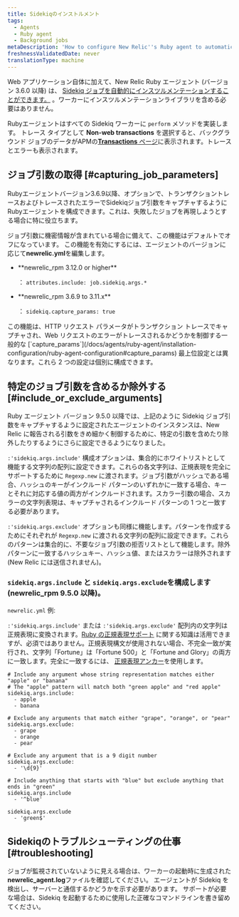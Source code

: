 ```yaml
---
title: Sidekiqのインストルメント
tags:
  - Agents
  - Ruby agent
  - Background jobs
metaDescription: 'How to configure New Relic''s Ruby agent to automatically instrument Sidekiq jobs for background processes, transaction traces, and traced errors.'
freshnessValidatedDate: never
translationType: machine
---
```


Web アプリケーション自体に加えて、New Relic Ruby エージェント (バージョン 3.6.0 以降) は、 [Sidekiq ジョブを自動的にインスツルメンテーションすることができます。](/docs/agents/ruby-agent/background-jobs/monitoring-ruby-background-processes-daemons) 。ワーカーにインスツルメンテーションライブラリを含める必要はありません。

Rubyエージェントはすべての Sidekiq ワーカーに `perform` メソッドを実装します。 トレース タイプとして <DNT>**Non-web transactions**</DNT> を選択すると、バックグラウンド ジョブのデータがAPMの[<DNT>**Transactions**</DNT> ページ](/docs/apm/applications-menu/features/monitoring-background-processes#ui)に表示されます。トレースとエラーも表示されます。

## ジョブ引数の取得 [#capturing_job_parameters]

Rubyエージェントバージョン3.6.9以降、オプションで、トランザクショントレースおよびトレースされたエラーでSidekiqジョブ引数をキャプチャするようにRubyエージェントを構成できます。これは、失敗したジョブを再現しようとする場合に特に役立ちます。

ジョブ引数に機密情報が含まれている場合に備えて、この機能はデフォルトでオフになっています。 この機能を有効にするには、エージェントのバージョンに応じて<DNT>**newrelic.yml**</DNT>を編集します。

* <DNT>
    **newrelic_rpm 3.12.0 or higher**
  </DNT>

  ： `attributes.include: job.sidekiq.args.*`

* <DNT>
    **newrelic_rpm 3.6.9 to 3.11.x**
  </DNT>

  ： `sidekiq.capture_params: true`

<Callout variant="tip">
  この機能は、HTTP リクエスト パラメータがトランザクション トレースでキャプチャされ、Web リクエストのエラーがトレースされるかどうかを制御する一般的な [`capture_params`](/docs/agents/ruby-agent/installation-configuration/ruby-agent-configuration#capture_params) 最上位設定とは異なります。これら 2 つの設定は個別に構成できます。
</Callout>

## 特定のジョブ引数を含めるか除外する [#include_or_exclude_arguments]

Ruby エージェント バージョン 9.5.0 以降では、上記のように Sidekiq ジョブ引数をキャプチャするように設定されたエージェントのインスタンスは、New Relic に報告される引数をきめ細かく制御するために、特定の引数を含めたり除外したりするようにさらに設定できるようになりました。

`:'sidekiq.args.include'` 構成オプションは、集合的にホワイトリストとして機能する文字列の配列に設定できます。これらの各文字列は、正規表現を完全にサポートするために `Regexp.new` に渡されます。ジョブ引数がハッシュである場合、ハッシュのキーがインクルード パターンのいずれかに一致する場合、キーとそれに対応する値の両方がインクルードされます。スカラー引数の場合、スカラーの文字列表現は、キャプチャされるインクルード パターンの 1 つと一致する必要があります。

`:'sidekiq.args.exclude'` オプションも同様に機能します。パターンを作成するためにそれぞれが `Regexp.new` に渡される文字列の配列に設定できます。これらのパターンは集合的に、不要なジョブ引数の拒否リストとして機能します。除外パターンに一致するハッシュキー、ハッシュ値、またはスカラーは除外されます (New Relic には送信されません)。

### `sidekiq.args.include` と `sidekiq.args.exclude`を構成します (newrelic_rpm 9.5.0 以降)。

`newrelic.yml` 例:

`:'sidekiq.args.include'` または `:'sidekiq.args.exclude'` 配列内の文字列は正規表現に変換されます。[Ruby の正規表現サポート](https://ruby-doc.org/3.2.2/Regexp.html) に関する知識は活用できますが、必須ではありません。正規表現構文が使用されない場合、不完全一致が実行され、文字列「Fortune」は「Fortune 500」と「Fortune and Glory」の両方に一致します。完全に一致するには、 [正規表現アンカー](https://ruby-doc.org/3.2.2/Regexp.html#class-Regexp-label-Anchors)を使用します。

```
# Include any argument whose string representation matches either "apple" or "banana"
# The "apple" pattern will match both "green apple" and "red apple"
sidekiq.args.include:
  - apple
  - banana

# Exclude any arguments that match either "grape", "orange", or "pear"
sidekiq.args.exclude:
  - grape
  - orange
  - pear

# Exclude any argument that is a 9 digit number
sidekiq.args.exclude:
  - '\d{9}'

# Include anything that starts with "blue" but exclude anything that ends in "green"
sidekiq.args.include
  - '^blue'

sidekiq.args.exclude
  - 'green$'
```

## Sidekiqのトラブルシューティングの仕事 [#troubleshooting]

ジョブが監視されていないように見える場合は、ワーカーの起動時に生成された<DNT>**newrelic_agent.log**</DNT>ファイルを確認してください。 エージェントが Sidekiq を検出し、サーバーと通信するかどうかを示す必要があります。 サポートが必要な場合は、Sidekiq を起動するために使用した正確なコマンドラインを書き留めてください。
